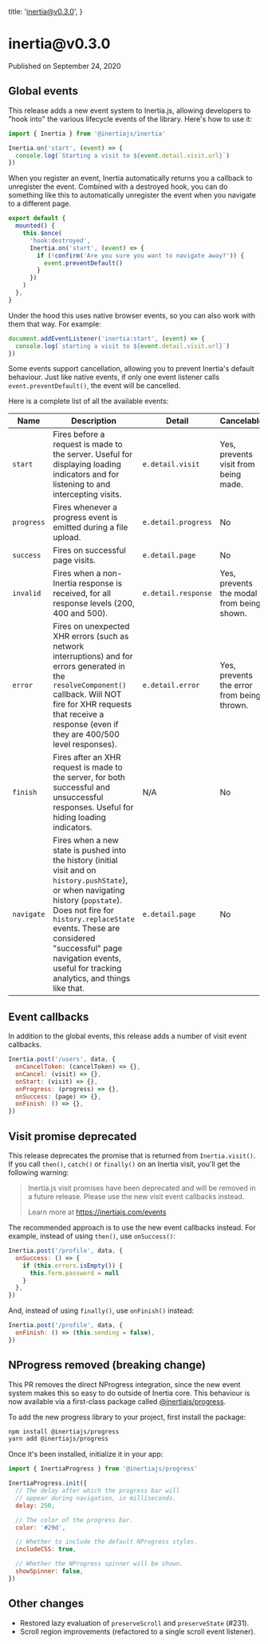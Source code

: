 
  title: 'inertia@v0.3.0',
}

<h1>inertia@v0.3.0</h1>

<div className="-mt-8 mb-12 text-base font-medium text-gray-600">Published on September 24, 2020</div>

## Global events

This release adds a new event system to Inertia.js, allowing developers to "hook into" the various lifecycle events of the library. Here's how to use it:

```js
import { Inertia } from '@inertiajs/inertia'

Inertia.on('start', (event) => {
  console.log(`Starting a visit to ${event.detail.visit.url}`)
})
```

When you register an event, Inertia automatically returns you a callback to unregister the event. Combined with a destroyed hook, you can do something like this to automatically unregister the event when you navigate to a different page.

```js
export default {
  mounted() {
    this.$once(
      'hook:destroyed',
      Inertia.on('start', (event) => {
        if (!confirm('Are you sure you want to navigate away?')) {
          event.preventDefault()
        }
      })
    )
  },
}
```

Under the hood this uses native browser events, so you can also work with them that way. For example:

```js
document.addEventListener('inertia:start', (event) => {
  console.log(`starting a visit to ${event.detail.visit.url}`)
})
```

Some events support cancellation, allowing you to prevent Inertia's default behaviour. Just like native events, if only one event listener calls `event.preventDefault()`, the event will be cancelled.

Here is a complete list of all the available events:

| Name       | Description                                                                                                                                                                                                                                                                                            | Detail              | Cancelable                                 |
| ---------- | ------------------------------------------------------------------------------------------------------------------------------------------------------------------------------------------------------------------------------------------------------------------------------------------------------ | ------------------- | ------------------------------------------ |
| `start`    | Fires before a request is made to the server. Useful for displaying loading indicators and for listening to and intercepting visits.                                                                                                                                                                   | `e.detail.visit`    | Yes, prevents visit from being made.       |
| `progress` | Fires whenever a progress event is emitted during a file upload.                                                                                                                                                                                                                                       | `e.detail.progress` | No                                         |
| `success`  | Fires on successful page visits.                                                                                                                                                                                                                                                                       | `e.detail.page`     | No                                         |
| `invalid`  | Fires when a non-Inertia response is received, for all response levels (200, 400 and 500).                                                                                                                                                                                                             | `e.detail.response` | Yes, prevents the modal from being shown.  |
| `error`    | Fires on unexpected XHR errors (such as network interruptions) and for errors generated in the `resolveComponent()` callback. Will NOT fire for XHR requests that receive a response (even if they are 400/500 level responses).                                                                       | `e.detail.error`    | Yes, prevents the error from being thrown. |
| `finish`   | Fires after an XHR request is made to the server, for both successful and unsuccessful responses. Useful for hiding loading indicators.                                                                                                                                                                | N/A                 | No                                         |
| `navigate` | Fires when a new state is pushed into the history (initial visit and on `history.pushState`), or when navigating history (`popstate`). Does not fire for `history.replaceState` events. These are considered "successful" page navigation events, useful for tracking analytics, and things like that. | `e.detail.page`     | No                                         |

## Event callbacks

In addition to the global events, this release adds a number of visit event callbacks.

```js
Inertia.post('/users', data, {
  onCancelToken: (cancelToken) => {},
  onCancel: (visit) => {},
  onStart: (visit) => {},
  onProgress: (progress) => {},
  onSuccess: (page) => {},
  onFinish: () => {},
})
```

## Visit promise deprecated

This release deprecates the promise that is returned from `Inertia.visit()`. If you call `then()`, `catch()` or `finally()` on an Inertia visit, you'll get the following warning:

> Inertia.js visit promises have been deprecated and will be removed in a future release. Please use the new visit event callbacks instead.
>
> Learn more at https://inertiajs.com/events

The recommended approach is to use the new event callbacks instead. For example, instead of using `then()`, use `onSuccess()`:

```js
Inertia.post('/profile', data, {
  onSuccess: () => {
    if (this.errors.isEmpty()) {
      this.form.password = null
    }
  },
})
```

And, instead of using `finally()`, use `onFinish()` instead:

```js
Inertia.post('/profile', data, {
  onFinish: () => (this.sending = false),
})
```

## NProgress removed (breaking change)

This PR removes the direct NProgress integration, since the new event system makes this so easy to do outside of Inertia core. This behaviour is now available via a first-class package called [@inertiajs/progress](https://github.com/inertiajs/progress).

To add the new progress library to your project, first install the package:

```bash
npm install @inertiajs/progress
yarn add @inertiajs/progress
```

Once it's been installed, initialize it in your app:

```js
import { InertiaProgress } from '@inertiajs/progress'

InertiaProgress.init({
  // The delay after which the progress bar will
  // appear during navigation, in milliseconds.
  delay: 250,

  // The color of the progress bar.
  color: '#29d',

  // Whether to include the default NProgress styles.
  includeCSS: true,

  // Whether the NProgress spinner will be shown.
  showSpinner: false,
})
```

## Other changes

- Restored lazy evaluation of `preserveScroll` and `preserveState` (#231).
- Scroll region improvements (refactored to a single scroll event listener).
